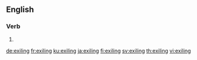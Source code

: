 ==English==

===Verb===
{{head|en|present participle}}

# {{present participle of|exile|lang=en}}

[[de:exiling]]
[[fr:exiling]]
[[ku:exiling]]
[[ja:exiling]]
[[fi:exiling]]
[[sv:exiling]]
[[th:exiling]]
[[vi:exiling]]